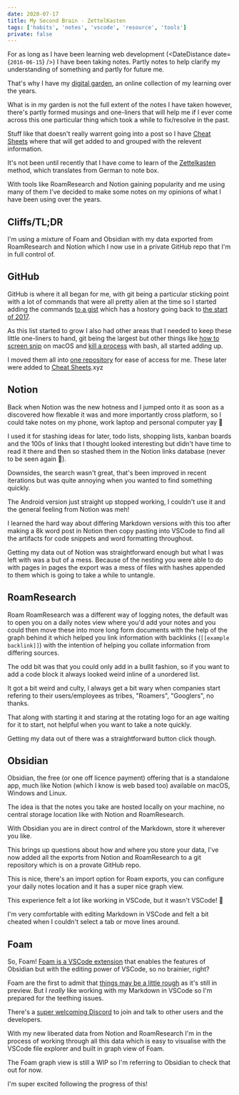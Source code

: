 ```yaml
---
date: 2020-07-17
title: My Second Brain - ZettelKasten
tags: ['habits', 'notes', 'vscode', 'resource', 'tools']
private: false
---
```


For as long as I have been learning web development (<DateDistance
date={`2016-06-15`} />) I have been taking notes. Partly notes to help
clarify my understanding of something and partly for future me.

That's why I have my [digital garden], an online collection of my
learning over the years.

What is in my garden is not the full extent of the notes I have taken
however, there's partly formed musings and one-liners that will help
me if I ever come across this one particular thing which took a while
to fix/resolve in the past.

Stuff like that doesn't really warrent going into a post so I have
[Cheat Sheets] where that will get added to and grouped with the
relevent information.

It's not been until recently that I have come to learn of the
[Zettelkasten] method, which translates from German to note box.

With tools like RoamResearch and Notion gaining popularity and me
using many of them I've decided to make some notes on my opinions of
what I have been using over the years.

## Cliffs/TL;DR

I'm using a mixture of Foam and Obsidian with my data exported from
RoamResearch and Notion which I now use in a private GitHub repo that
I'm in full control of.

## GitHub

GitHub is where it all began for me, with git being a particular
sticking point with a lot of commands that were all pretty alien at
the time so I started adding the commands [to a gist] which has a
hostory going back to [the start of 2017].

As this list started to grow I also had other areas that I needed to
keep these little one-liners to hand, git being the largest but other
things like [how to screen snip] on macOS and [kill a process] with
bash, all started adding up.

I moved them all into [one repository] for ease of access for me.
These later were added to [Cheat Sheets].xyz

## Notion

Back when Notion was the new hotness and I jumped onto it as soon as a
discovered how flexable it was and more importantly cross platform, so
I could take notes on my phone, work laptop and personal computer yay
🎉

I used it for stashing ideas for later, todo lists, shopping lists,
kanban boards and the 100s of links that I thought looked interesting
but didn't have time to read it there and then so stashed them in the
Notion links database (never to be seen again 🤣).

Downsides, the search wasn't great, that's been improved in recent
iterations but was quite annoying when you wanted to find something
quickly.

The Android version just straight up stopped working, I couldn't use
it and the general feeling from Notion was meh!

I learned the hard way about differing Markdown versions with this too
after making a 8k word post in Notion then copy pasting into VSCode to
find all the artifacts for code snippets and word formatting
throughout.

Getting my data out of Notion was straightforward enough but what I
was left with was a but of a mess. Because of the nesting you were
able to do with pages in pages the export was a mess of files with
hashes appended to them which is going to take a while to untangle.

## RoamResearch

Roam RoamResearch was a different way of logging notes, the default
was to open you on a daily notes view where you'd add your notes and
you could then move these into more long form documents with the help
of the graph behind it which helped you link information with
backlinks (`[[example backlink]]`) with the intention of helping you
collate information from differing sources.

The odd bit was that you could only add in a bullit fashion, so if you
want to add a code block it always looked weird inline of a unordered
list.

It got a bit weird and culty, I always get a bit wary when companies
start refering to their users/employees as tribes, "Roamers",
"Googlers", no thanks.

That along with starting it and staring at the rotating logo for an
age waiting for it to start, not helpful when you want to take a note
quickly.

Getting my data out of there was a straightforward button click
though.

## Obsidian

Obsidian, the free (or one off licence payment) offering that is a
standalone app, much like Notion (which I know is web based too)
available on macOS, Windows and Linux.

The idea is that the notes you take are hosted locally on your
machine, no central storage location like with Notion and
RoamResearch.

With Obsidian you are in direct control of the Markdown, store it
wherever you like.

This brings up questions about how and where you store your data, I've
now added all the exports from Notion and RoamResearch to a git
repository which is on a provate GitHub repo.

This is nice, there's an import option for Roam exports, you can
configure your daily notes location and it has a super nice graph
view.

This experience felt a lot like working in VSCode, but it wasn't
VSCode! 😬

I'm very comfortable with editing Markdown in VSCode and felt a bit
cheated when I couldn't select a tab or move lines around.

## Foam

So, Foam! [Foam is a VSCode extension] that enables the features of
Obsidian but with the editing power of VSCode, so no brainier, right?

Foam are the first to admit that [things may be a little rough] as
it's still in preview. But I _really_ like working with my Markdown in
VSCode so I'm prepared for the teething issues.

There's a [super welcoming Discord] to join and talk to other users
and the developers.

With my new liberated data from Notion and RoamResearch I'm in the
process of working through all this data which is easy to visualise
with the VSCode file explorer and built in graph view of Foam.

The Foam graph view is still a WIP so I'm referring to Obsidian to
check that out for now.

I'm super excited following the progress of this!

<!-- Links -->

[digital garden]: https://scottspence.com/garden
[cheat sheets]: https://cheatsheets.xyz
[zettelkasten]: https://zettelkasten.de/
[to a gist]:
  https://gist.github.com/spences10/5c492e197e95158809a83650ff97fc3a
[the start of 2017]:
  https://gist.github.com/spences10/5c492e197e95158809a83650ff97fc3a/revisions?page=2#diff-0517f094a4805e87e00d10b2891d99e4
[how to screen snip]: https://cheatsheets.xyz/mac/#screen-snip
[kill a process]: https://cheatsheets.xyz/bash/#kill-process-on-port
[one repository]: https://github.com/spences10/cheat-sheets
[foam is a vscode extension]: https://github.com/foambubble/foam
[things may be a little rough]:
  https://foambubble.github.io/foam/#getting-started
[super welcoming discord]: https://discord.gg/rtdZKgj
